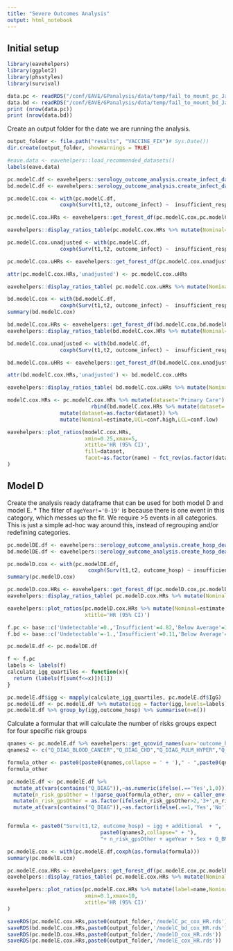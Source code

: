 ```yaml
---
title: "Severe Outcomes Analysis"
output: html_notebook
---
```




## Initial setup

```r
library(eavehelpers)
library(ggplot2)
library(phsstyles)
library(survival)

data.pc <- readRDS("/conf/EAVE/GPanalysis/data/temp/fail_to_mount_pc_Jan10_v1.rds")
data.bd <- readRDS("/conf/EAVE/GPanalysis/data/temp/fail_to_mount_bd_Jan10_v1.rds")
print (nrow(data.pc))
print (nrow(data.bd))
```

Create an output folder for the date we are running the analysis.

```r
output_folder <- file.path("results", "VACCINE_FIX")# Sys.Date())
dir.create(output_folder, showWarnings = TRUE)
```



```r
#eave.data <- eavehelpers::load_recommended_datasets() 
labels(eave.data)
```


```r
pc.modelC.df <- eavehelpers::serology_outcome_analysis.create_infect_dataframe(data.pc,eave.data) %>% code_vars()
bd.modelC.df <- eavehelpers::serology_outcome_analysis.create_infect_dataframe(data.bd,eave.data) %>% code_vars()
```


```r
pc.modelC.cox <- with(pc.modelC.df,
                 coxph(Surv(t1,t2, outcome_infect) ~  insufficient_response + n_risk_gps + ageYear + Sex + shielding + ch_resident + Q_BMI + simd2020v2_sc_quintile + ur6_2016_name + additional ))

pc.modelC.cox.HRs <- eavehelpers::get_forest_df(pc.modelC.cox,pc.modelC.df)

eavehelpers::display_ratios_table(pc.modelC.cox.HRs %>% mutate(Nominal=estimate,LCL=conf.low,UCL=conf.high,label=name))
```


```r
pc.modelC.cox.unadjusted <- with(pc.modelC.df,
                 coxph(Surv(t1,t2, outcome_infect) ~  insufficient_response ))

pc.modelC.cox.uHRs <- eavehelpers::get_forest_df(pc.modelC.cox.unadjusted,pc.modelC.df)

attr(pc.modelC.cox.HRs,'unadjusted') <- pc.modelC.cox.uHRs

eavehelpers::display_ratios_table( pc.modelC.cox.uHRs %>% mutate(Nominal=estimate,LCL=conf.low,UCL=conf.high,label=name))
```



```r
bd.modelC.cox <- with(bd.modelC.df,
                 coxph(Surv(t1,t2, outcome_infect) ~  insufficient_response + n_risk_gps + ageYear + Sex + shielding  + Q_BMI + simd2020v2_sc_quintile + ur6_2016_name + additional ))
summary(bd.modelC.cox)
```


```r
bd.modelC.cox.HRs <- eavehelpers::get_forest_df(bd.modelC.cox,bd.modelC.df)
eavehelpers::display_ratios_table(bd.modelC.cox.HRs %>% mutate(Nominal=estimate,LCL=conf.low,UCL=conf.high,label=name))
```


```r
bd.modelC.cox.unadjusted <- with(bd.modelC.df,
                 coxph(Surv(t1,t2, outcome_infect) ~  insufficient_response ))

bd.modelC.cox.uHRs <- eavehelpers::get_forest_df(bd.modelC.cox.unadjusted,bd.modelC.df)

attr(bd.modelC.cox.HRs,'unadjusted') <- bd.modelC.cox.uHRs

eavehelpers::display_ratios_table( bd.modelC.cox.uHRs %>% mutate(Nominal=estimate,LCL=conf.low,UCL=conf.high,label=name))
```



```r

modelC.cox.HRs <- pc.modelC.cox.HRs %>% mutate(dataset='Primary Care') %>% 
                           rbind(bd.modelC.cox.HRs %>% mutate(dataset='Blood Donors')) %>%
                 mutate(dataset=as.factor(dataset)) %>%
                 mutate(Nominal=estimate,UCL=conf.high,LCL=conf.low)

eavehelpers::plot_ratios(modelC.cox.HRs,
                         xmin=0.25,xmax=5,
                         xtitle='HR (95% CI)',
                         fill=dataset,
                         facet=as.factor(name) ~ fct_rev(as.factor(dataset))
) 
```


## Model D


Create the analysis ready dataframe that can be used for both model D and model E.
* The filter of `ageYear!='0-19'` is because there is one event in this category, which messes up the fit. We require >5 events in all categories. This is just a simple  ad-hoc way around this, instead of regrouping and/or redefining categories.

```r
pc.modelDE.df <- eavehelpers::serology_outcome_analysis.create_hosp_death_dataframe(data.pc,eave.data) %>% code_vars() %>% filter(ageYear!='0-19')
bd.modelDE.df <- eavehelpers::serology_outcome_analysis.create_hosp_death_dataframe(data.bd,eave.data) %>% code_vars() %>% filter(ageYear!='0-19')
```


```r
pc.modelD.cox <- with(pc.modelDE.df,
                          coxph(Surv(t1,t2, outcome_hosp) ~ insufficient_response + additional + n_risk_gps + ageYear + Sex + Q_BMI  ))
summary(pc.modelD.cox)
```



```r
pc.modelD.cox.HRs <- eavehelpers::get_forest_df(pc.modelD.cox,pc.modelDE.df)
eavehelpers::display_ratios_table( pc.modelD.cox.HRs %>% mutate(Nominal=estimate,LCL=conf.low,UCL=conf.high,label=name))
```

```r
eavehelpers::plot_ratios(pc.modelD.cox.HRs %>% mutate(Nominal=estimate,LCL=conf.low,UCL=conf.high,label=name),
                         xtitle='HR (95% CI)')
```


```r
f.pc <- base::c('Undetectable'=0.,'Insufficient'=4.82,'Below Average'=33.3,'Average'=230.,'Above Average'=2000)
f.bd <- base::c('Undetectable'=-1.,'Insufficient'=0.11,'Below Average'=0.7,'Average'=5,'Above Average'=8.5)

pc.modelE.df <- pc.modelDE.df 

f <- f.pc
labels <- labels(f)
calculate_igg_quartiles <- function(x){
  return (labels(f[sum(f<=x)])[1])
}

pc.modelE.df$igg <- mapply(calculate_igg_quartiles, pc.modelE.df$IgG)
pc.modelE.df <- pc.modelE.df %>% mutate(igg = factor(igg,levels=labels)) %>% mutate(igg=fct_relevel(igg,'Average'))
pc.modelE.df %>% group_by(igg,outcome_hosp) %>% summarise(n=n())

```

Calculate a formular that will calculate the number of risks groups expect for four specific risk groups
```r
qnames <- pc.modelE.df %>% eavehelpers::get_qcovid_names(var='outcome_hosp',condition=1,n=1)
qnames2 <- c("Q_DIAG_BLOOD_CANCER","Q_DIAG_CHD","Q_DIAG_PULM_HYPER","Q_DIAG_COPD")

formula_other <- paste0(paste0(qnames,collapse = ' + ')," - ",paste0(qnames2,collapse = ' - '))
formula_other
```


```r
pc.modelE.df <- pc.modelE.df %>%
  mutate_at(vars(contains("Q_DIAG")),~as.numeric(ifelse(.=='Yes',1,0))) %>%
  mutate(n_risk_gpsOther = !!parse_quo(formula_other, env = caller_env())) %>%
  mutate(n_risk_gpsOther = as.factor(ifelse(n_risk_gpsOther>2,'3+',n_risk_gpsOther))) %>% 
  mutate_at(vars(contains("Q_DIAG")),~as.factor(ifelse(.==1,'Yes','No'))) 


formula <- paste0("Surv(t1,t2, outcome_hosp) ~ igg + additional  + ",
                              paste0(qnames2,collapse=" + "),
                              "+ n_risk_gpsOther + ageYear + Sex + Q_BMI " )

pc.modelE.cox <- with(pc.modelE.df,coxph(as.formula(formula)))
summary(pc.modelE.cox)
```

```r
pc.modelE.cox.HRs <- eavehelpers::get_forest_df(pc.modelE.cox,pc.modelE.df)
eavehelpers::display_ratios_table( pc.modelE.cox.HRs %>% mutate(Nominal=estimate,LCL=conf.low,UCL=conf.high,label=name))
```

```r
eavehelpers::plot_ratios(pc.modelE.cox.HRs %>% mutate(label=name,Nominal=estimate,LCL=conf.low,UCL=conf.high),
                         xmin=0.1,xmax=10,
                         xtitle='HR (95% CI)'
)
```

```r
saveRDS(pc.modelC.cox.HRs,paste0(output_folder,'/modelC_pc_cox_HR.rds'))
saveRDS(bd.modelC.cox.HRs,paste0(output_folder,'/modelC_bd_cox_HR.rds'))
saveRDS(pc.modelD.cox.HRs,paste0(output_folder,'/modelD_cox_HR.rds'))
saveRDS(pc.modelE.cox.HRs,paste0(output_folder,'/modelE_cox_HR.rds'))
```


